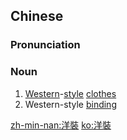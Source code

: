 ==Chinese==
{{zh-forms|s=洋装}}

===Pronunciation===
{{zh-pron
|m=yángzhuāng
|c=joeng4 zong1
|mn=qz,tw,xm:iûⁿ-chong/zz:iôⁿ-chong
|cat=n
}}

===Noun===
{{zh-noun}}

# [[Western]]-[[style]] [[clothes]]
# Western-style [[binding]]

[[zh-min-nan:洋裝]]
[[ko:洋裝]]